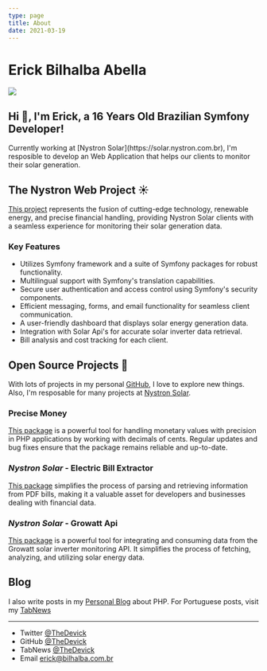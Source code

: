 ```yaml
---
type: page
title: About
date: 2021-03-19
---
```


# Erick Bilhalba Abella

<div style={{ display: 'flex', flexWrap: 'wrap', flexAlign: 'flex-start' }}>
    <img style={{ marginLeft: '0px', marginRight: '10px', borderRadius: '10%', objectFit: 'cover' }} src="https://www.gravatar.com/avatar/c4cb01ab683521cece7e52e6ea9e9262?s=200" />
    <div style={{ margin: '0px 0px 0px 0px', width: '60%', display: 'flex', flexDirection: 'column', justifyContent: 'center' }}>
        <h2 style={{ margin: '0px 0px 0px 0px' }} >Hi 👋, I'm Erick, a 16 Years Old Brazilian Symfony Developer!</h2>
        <p style={{ margin: '0px 0px 0px 0px' }} >Currently working at [Nystron Solar](https://solar.nystron.com.br), I'm resposible to develop an Web Application that helps our clients to monitor their solar generation.</p>
    </div>
</div>

## The Nystron Web Project ☀️

[This project](https://solar.nystron.com.br) represents the fusion of cutting-edge technology, renewable energy, and precise financial handling, providing Nystron Solar clients with a seamless experience for monitoring their solar generation data. 

### Key Features

- Utilizes Symfony framework and a suite of Symfony packages for robust functionality.
- Multilingual support with Symfony's translation capabilities.
- Secure user authentication and access control using Symfony's security components.
- Efficient messaging, forms, and email functionality for seamless client communication.
- A user-friendly dashboard that displays solar energy generation data.
- Integration with Solar Api's for accurate solar inverter data retrieval.
- Bill analysis and cost tracking for each client.

## Open Source Projects 🐘

With lots of projects in my personal [GitHub](https://github.com/TheDevick/), I love to explore new things. Also, I'm resposable for many projects at [Nystron Solar](https://github.com/NystronSolar).

### Precise Money

[This package](https://github.com/TheDevick/PreciseMoney) is a powerful tool for handling monetary values with precision in PHP applications by working with decimals of cents. Regular updates and bug fixes ensure that the package remains reliable and up-to-date.

### _Nystron Solar_ - Electric Bill Extractor

[This package](https://github.com/NystronSolar/ElectricBillExtractor) simplifies the process of parsing and retrieving information from PDF bills, making it a valuable asset for developers and businesses dealing with financial data.

### _Nystron Solar_ - Growatt Api

[This package](https://github.com/NystronSolar/GrowattApi) is a powerful tool for integrating and consuming data from the Growatt solar inverter monitoring API. It simplifies the process of fetching, analyzing, and utilizing solar energy data.

## Blog

I also write posts in my [Personal Blog](https://thedevick.vercel.app/posts) about PHP. For Portuguese posts, visit my [TabNews](https://www.tabnews.com.br/TheDevick)

---

- Twitter [@TheDevick](https://twitter.com/TheDevick)
- GitHub [@TheDevick](https://github.com/TheDevick)
- TabNews [@TheDevick](https://tabnews.com.br/TheDevick)
- Email erick@bilhalba.com.br
